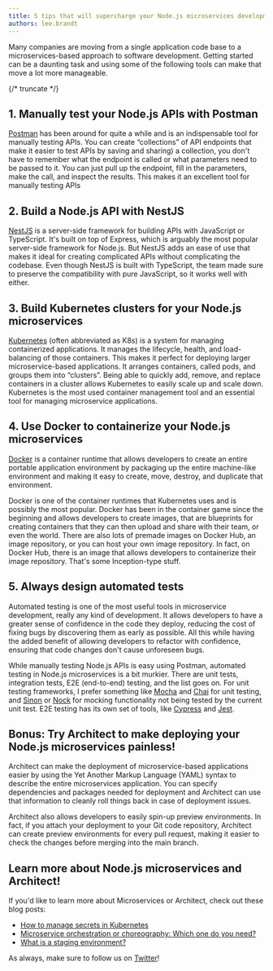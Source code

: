 ```yaml
---
title: 5 tips that will supercharge your Node.js microservices development
authors: lee.brandt
---
```


Many companies are moving from a single application code base to a microservices-based approach to
software development. Getting started can be a daunting task and using some of the following tools
can make that move a lot more manageable.

{/* truncate */}

## 1. Manually test your Node.js APIs with Postman

[Postman](https://www.postman.com/) has been around for quite a while and is an indispensable tool
for manually testing APIs. You can create “collections” of API endpoints that make it easier to test
APIs by saving and sharing) a collection, you don't have to remember what the endpoint is called or
what parameters need to be passed to it. You can just pull up the endpoint, fill in the parameters,
make the call, and inspect the results. This makes it an excellent tool for manually testing APIs

## 2. Build a Node.js API with NestJS

[NestJS](https://nestjs.com/) is a server-side framework for building APIs with JavaScript or
TypeScript. It's built on top of Express, which is arguably the most popular server-side framework
for Node.js. But NestJS adds an ease of use that makes it ideal for creating complicated APIs
without complicating the codebase. Even though NestJS is built with TypeScript, the team made sure
to preserve the compatibility with pure JavaScript, so it works well with either.

## 3. Build Kubernetes clusters for your Node.js microservices

[Kubernetes](https://kubernetes.io/) (often abbreviated as K8s) is a system for managing
containerized applications. It manages the lifecycle, health, and load-balancing of those
containers. This makes it perfect for deploying larger microservice-based applications. It arranges
containers, called pods, and groups them into “clusters”. Being able to quickly add, remove, and
replace containers in a cluster allows Kubernetes to easily scale up and scale down. Kubernetes is
the most used container management tool and an essential tool for managing microservice
applications.

## 4. Use Docker to containerize your Node.js microservices

[Docker](https://www.docker.com/) is a container runtime that allows developers to create an entire
portable application environment by packaging up the entire machine-like environment and making it
easy to create, move, destroy, and duplicate that environment.

Docker is one of the container runtimes that Kubernetes uses and is possibly the most popular.
Docker has been in the container game since the beginning and allows developers to create images,
that are blueprints for creating containers that they can then upload and share with their team, or
even the world. There are also lots of premade images on Docker Hub, an image repository, or you can
host your own image repository. In fact, on Docker Hub, there is an image that allows developers to
containerize their image repository. That's some Inception-type stuff.

## 5. Always design automated tests

Automated testing is one of the most useful tools in microservice development, really any kind of
development. It allows developers to have a greater sense of confidence in the code they deploy,
reducing the cost of fixing bugs by discovering them as early as possible. All this while having the
added benefit of allowing developers to refactor with confidence, ensuring that code changes don't
cause unforeseen bugs.

While manually testing Node.js APIs is easy using Postman, automated testing in Node.js
microservices is a bit murkier. There are unit tests, integration tests, E2E (end-to-end) testing,
and the list goes on. For unit testing frameworks, I prefer something like
[Mocha](https://mochajs.org/) and [Chai](https://www.chaijs.com/) for unit testing, and
[Sinon](https://sinonjs.org/) or [Nock](https://github.com/nock/nock) for mocking functionality not
being tested by the current unit test. E2E testing has its own set of tools, like
[Cypress](https://www.cypress.io/) and [Jest](https://jestjs.io/).

## Bonus: Try Architect to make deploying your Node.js microservices painless!

Architect can make the deployment of microservice-based applications easier by using the Yet Another
Markup Language (YAML) syntax to describe the entire microservices application. You can specify
dependencies and packages needed for deployment and Architect can use that information to cleanly
roll things back in case of deployment issues.

Architect also allows developers to easily spin-up preview environments. In fact, if you attach your
deployment to your Git code repository, Architect can create preview environments for every pull
request, making it easier to check the changes before merging into the main branch.

## Learn more about Node.js microservices and Architect!

If you'd like to learn more about Microservices or Architect, check out these blog posts:

- [How to manage secrets in Kubernetes](/blog/2022/08/18/how-to-manage-secrets-in-kubernetes/)
- [Microservice orchestration or choreography: Which one do you need?](/blog/2022/06/30/microservices-orchestration-primer/)
- [What is a staging environment?](/blog/2022/04/20/what-is-staging-environment/)

As always, make sure to follow us on [Twitter](https://twitter.com/architect_team)!
